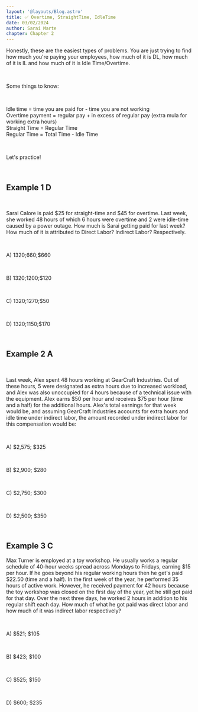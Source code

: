 ```yaml
---
layout: '@layouts/Blog.astro'
title: ✅ Overtime, StraightTime, IdleTime
date: 03/02/2024
author: Sarai Marte
chapter: Chapter 2
---
```


<span style=" font-family: var(--primaryFont);">

Honestly, these are the easiest types of problems. You are just trying to find how much you're paying your employees, how much of it is DL, how much of it is IL and how much of it is Idle Time/Overtime.

&nbsp;&nbsp;&nbsp;&nbsp;

Some things to know: 

&nbsp;&nbsp;&nbsp;&nbsp;

Idle time = time you are paid for - time you are not working   
Overtime payment = regular pay + in excess of regular pay (extra mula for working extra hours)  
Straight Time = Regular Time  
Regular Time = Total Time - Idle Time  

&nbsp;&nbsp;&nbsp;&nbsp;

Let's practice! 

&nbsp;&nbsp;&nbsp;&nbsp;

## Example 1 D

&nbsp;&nbsp;&nbsp;&nbsp;

Sarai Calore is paid $25 for straight-time and $45 for overtime. Last week, she worked 48 hours of which 6 hours were overtime and 2 were idle-time caused by a power outage. How much is Sarai getting paid for last week? How much of it is attributed to Direct Labor? Indirect Labor? Respectively.

&nbsp;&nbsp;&nbsp;&nbsp;

A) $1320;$660;$660

&nbsp;&nbsp;&nbsp;&nbsp;

B) $1320;$1200;$120

&nbsp;&nbsp;&nbsp;&nbsp;

C) $1320;$1270;$50

&nbsp;&nbsp;&nbsp;&nbsp;

D) $1320;$1150;$170



&nbsp;&nbsp;&nbsp;&nbsp;

## Example 2 A

&nbsp;&nbsp;&nbsp;&nbsp;


Last week, Alex spent 48 hours working at GearCraft Industries. Out of these hours, 5 were designated as extra hours due to increased workload, and Alex was also unoccupied for 4 hours because of a technical issue with the equipment. Alex earns $50 per hour and receives $75 per hour (time and a half) for the additional hours. Alex's total earnings for that week would be, and assuming GearCraft Industries accounts for extra hours and idle time under indirect labor, the amount recorded under indirect labor for this compensation would be:

&nbsp;&nbsp;&nbsp;&nbsp;

A) $2,575; $325

&nbsp;&nbsp;&nbsp;&nbsp;

B) $2,900; $280

&nbsp;&nbsp;&nbsp;&nbsp;

C) $2,750; $300

&nbsp;&nbsp;&nbsp;&nbsp;


D) $2,500; $350


&nbsp;&nbsp;&nbsp;&nbsp;

## Example 3 C

Max Turner is employed at a toy workshop. He usually works a regular schedule of 40-hour weeks spread across Mondays to Fridays, earning $15 per hour. If he goes beyond his regular working hours then he get's paid $22.50 (time and a half). In the first week of the year, he performed 35 hours of active work. However, he received payment for 42 hours because the toy workshop was closed on the first day of the year, yet he still got paid for that day. Over the next three days, he worked 2 hours in addition to his regular shift each day. How much of what he got paid was direct labor and how much of it was indirect labor respectively?


&nbsp;&nbsp;&nbsp;&nbsp;

A) $521; $105

&nbsp;&nbsp;&nbsp;&nbsp;

B) $423; $100

&nbsp;&nbsp;&nbsp;&nbsp;

C) $525; $150

&nbsp;&nbsp;&nbsp;&nbsp;

D) $600; $235

&nbsp;&nbsp;&nbsp;&nbsp;



</span>